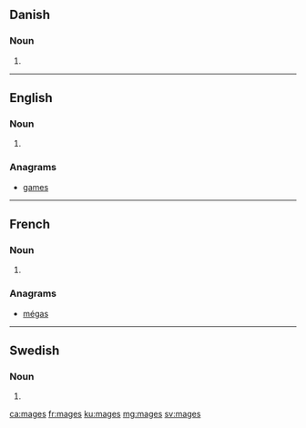 ==Danish==

===Noun===
{{head|da|noun form|g=c}}

# {{genitive singular indefinite of|mage|lang=da}}
----

==English==

===Noun===
{{head|en|plural}}

# {{plural of|mage|lang=en}}

===Anagrams===
* [[games#English|games]]

----

==French==

===Noun===
{{head|fr|plural|g=?}}

# {{plural of|mage|lang=fr}}

===Anagrams===
* [[mégas#French|mégas]]

----

==Swedish==

===Noun===
{{head|sv|noun form}}

# {{sv-noun-form-indef-gen|mage}}

[[ca:mages]]
[[fr:mages]]
[[ku:mages]]
[[mg:mages]]
[[sv:mages]]